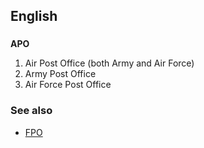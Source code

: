 ==English==

==={{Initialism}}===
'''APO'''
# Air Post Office (both Army and Air Force)
# Army Post Office
# Air Force Post Office

===See also===
*[[FPO]]